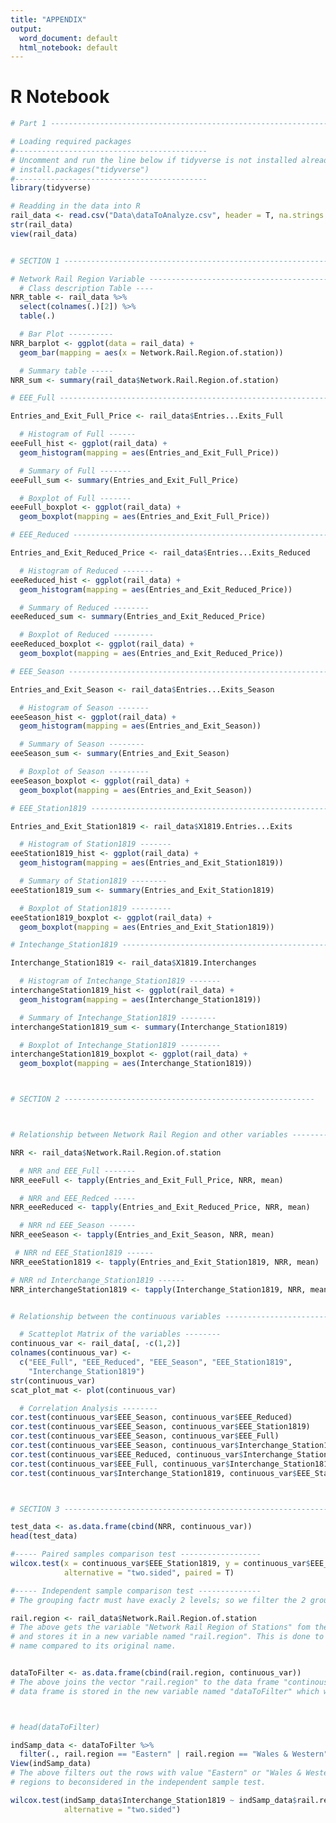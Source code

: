 ```yaml
---
title: "APPENDIX"
output:
  word_document: default
  html_notebook: default
---
```



# R Notebook
```r


# Part 1 ------------------------------------------------------------------

# Loading required packages
#-------------------------------------------
# Uncomment and run the line below if tidyverse is not installed already
# install.packages("tidyverse")
#-------------------------------------------
library(tidyverse)

# Readding in the data into R
rail_data <- read.csv("Data\dataToAnalyze.csv", header = T, na.strings = c("", " "))
str(rail_data)
view(rail_data)


# SECTION 1 ---------------------------------------------------------------

# Network Rail Region Variable --------------------------------------------
  # Class description Table ----
NRR_table <- rail_data %>% 
  select(colnames(.)[2]) %>% 
  table(.)

  # Bar Plot ----------
NRR_barplot <- ggplot(data = rail_data) + 
  geom_bar(mapping = aes(x = Network.Rail.Region.of.station))

  # Summary table -----
NRR_sum <- summary(rail_data$Network.Rail.Region.of.station)

# EEE_Full ----------------------------------------------------------------

Entries_and_Exit_Full_Price <- rail_data$Entries...Exits_Full

  # Histogram of Full ------
eeeFull_hist <- ggplot(rail_data) + 
  geom_histogram(mapping = aes(Entries_and_Exit_Full_Price))

  # Summary of Full -------
eeeFull_sum <- summary(Entries_and_Exit_Full_Price)

  # Boxplot of Full -------
eeeFull_boxplot <- ggplot(rail_data) + 
  geom_boxplot(mapping = aes(Entries_and_Exit_Full_Price))

# EEE_Reduced -------------------------------------------------------------

Entries_and_Exit_Reduced_Price <- rail_data$Entries...Exits_Reduced

  # Histogram of Reduced -------
eeeReduced_hist <- ggplot(rail_data) + 
  geom_histogram(mapping = aes(Entries_and_Exit_Reduced_Price))

  # Summary of Reduced --------
eeeReduced_sum <- summary(Entries_and_Exit_Reduced_Price)

  # Boxplot of Reduced ---------
eeeReduced_boxplot <- ggplot(rail_data) + 
  geom_boxplot(mapping = aes(Entries_and_Exit_Reduced_Price))

# EEE_Season -------------------------------------------------------------

Entries_and_Exit_Season <- rail_data$Entries...Exits_Season

  # Histogram of Season -------
eeeSeason_hist <- ggplot(rail_data) + 
  geom_histogram(mapping = aes(Entries_and_Exit_Season))

  # Summary of Season --------
eeeSeason_sum <- summary(Entries_and_Exit_Season)

  # Boxplot of Season ---------
eeeSeason_boxplot <- ggplot(rail_data) + 
  geom_boxplot(mapping = aes(Entries_and_Exit_Season))

# EEE_Station1819 -----------------------------------------------------

Entries_and_Exit_Station1819 <- rail_data$X1819.Entries...Exits

  # Histogram of Station1819 -------
eeeStation1819_hist <- ggplot(rail_data) + 
  geom_histogram(mapping = aes(Entries_and_Exit_Station1819))

  # Summary of Station1819 --------
eeeStation1819_sum <- summary(Entries_and_Exit_Station1819)

  # Boxplot of Station1819 ---------
eeeStation1819_boxplot <- ggplot(rail_data) + 
  geom_boxplot(mapping = aes(Entries_and_Exit_Station1819))

# Intechange_Station1819 ----------------------------------------------

Interchange_Station1819 <- rail_data$X1819.Interchanges

  # Histogram of Intechange_Station1819 -------
interchangeStation1819_hist <- ggplot(rail_data) + 
  geom_histogram(mapping = aes(Interchange_Station1819))

  # Summary of Intechange_Station1819 --------
interchangeStation1819_sum <- summary(Interchange_Station1819)

  # Boxplot of Intechange_Station1819 ---------
interchangeStation1819_boxplot <- ggplot(rail_data) + 
  geom_boxplot(mapping = aes(Interchange_Station1819))



# SECTION 2 --------------------------------------------------------



# Relationship between Network Rail Region and other variables ------------

NRR <- rail_data$Network.Rail.Region.of.station

  # NRR and EEE_Full -------
NRR_eeeFull <- tapply(Entries_and_Exit_Full_Price, NRR, mean)

  # NRR and EEE_Redced -----
NRR_eeeReduced <- tapply(Entries_and_Exit_Reduced_Price, NRR, mean)

  # NRR nd EEE_Season ------
NRR_eeeSeason <- tapply(Entries_and_Exit_Season, NRR, mean)

 # NRR nd EEE_Station1819 ------
NRR_eeeStation1819 <- tapply(Entries_and_Exit_Station1819, NRR, mean)

# NRR nd Interchange_Station1819 ------
NRR_interchangeStation1819 <- tapply(Interchange_Station1819, NRR, mean)


# Relationship between the continuous variables ---------------------------

  # Scatteplot Matrix of the variables --------
continuous_var <- rail_data[, -c(1,2)]
colnames(continuous_var) <- 
  c("EEE_Full", "EEE_Reduced", "EEE_Season", "EEE_Station1819", 
    "Interchange_Station1819")
str(continuous_var)
scat_plot_mat <- plot(continuous_var)

  # Correlation Analysis --------
cor.test(continuous_var$EEE_Season, continuous_var$EEE_Reduced)
cor.test(continuous_var$EEE_Season, continuous_var$EEE_Station1819)
cor.test(continuous_var$EEE_Season, continuous_var$EEE_Full)
cor.test(continuous_var$EEE_Season, continuous_var$Interchange_Station1819)
cor.test(continuous_var$EEE_Reduced, continuous_var$Interchange_Station1819)
cor.test(continuous_var$EEE_Full, continuous_var$Interchange_Station1819)
cor.test(continuous_var$Interchange_Station1819, continuous_var$EEE_Station1819)



# SECTION 3 ---------------------------------------------------------------

test_data <- as.data.frame(cbind(NRR, continuous_var))
head(test_data)

#----- Paired samples comparison test ------------------
wilcox.test(x = continuous_var$EEE_Station1819, y = continuous_var$EEE_Season, 
            alternative = "two.sided", paired = T)

#----- Independent sample comparison test --------------
# The grouping factr must have exacly 2 levels; so we filter the 2 groups we want as follow

rail.region <- rail_data$Network.Rail.Region.of.station
# The above gets the variable "Network Rail Region of Stations" fom the original data (rail_data)
# and stores it in a new variable named "rail.region". This is done to give the variable a short
# name compared to its original name.


dataToFilter <- as.data.frame(cbind(rail.region, continuous_var))
# The above joins the vector "rail.region" to the data frame "continous_var" and the resulting
# data frame is stored in the new variable named "dataToFilter" which will be used for the test.



# head(dataToFilter)

indSamp_data <- dataToFilter %>% 
  filter(., rail.region == "Eastern" | rail.region == "Wales & Western")
View(indSamp_data)
# The above filters out the rows with value "Eastern" or "Wales & Western" as these are the 2
# regions to beconsidered in the independent sample test.

wilcox.test(indSamp_data$Interchange_Station1819 ~ indSamp_data$rail.region,
            alternative = "two.sided")


```

